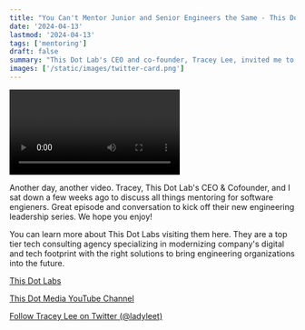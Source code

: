 ```yaml
---
title: "You Can't Mentor Junior and Senior Engineers the Same - This Dot Lab's Engineering Leadership Series"
date: '2024-04-13'
lastmod: '2024-04-13'
tags: ['mentoring']
draft: false
summary: "This Dot Lab's CEO and co-founder, Tracey Lee, invited me to chat on mentoring software engineers across a range of levels, career development, building relationships, and how to grow people for success in engineering organizations."
images: ['/static/images/twitter-card.png']
---
```


<Video
  url="https://www.youtube.com/embed/_TSqAeC3LRg?si=-k4yNWrwIRALN5TD"
  title="You Can't Mentor Junior and Senior Engineers the Same - This Dot Lab's Engineering Leadership Series"
/>

Another day, another video. Tracey, This Dot Lab's CEO & Cofounder, and I sat down a few weeks ago to discuss all things mentoring for software engieners. Great episode and conversation to kick off their new engineering leadership series. We hope you enjoy!

You can learn more about This Dot Labs visiting them here. They are a top tier tech consulting agency specializing in modernizing company's digital and tech footprint with the right solutions to bring engineering organizations into the future.

[This Dot Labs](https://www.thisdot.co)

[This Dot Media YouTube Channel](https://www.youtube.com/c/ThisDotMedia)

[Follow Tracey Lee on Twitter (@ladyleet)](https://twitter.com/ladyleet)
